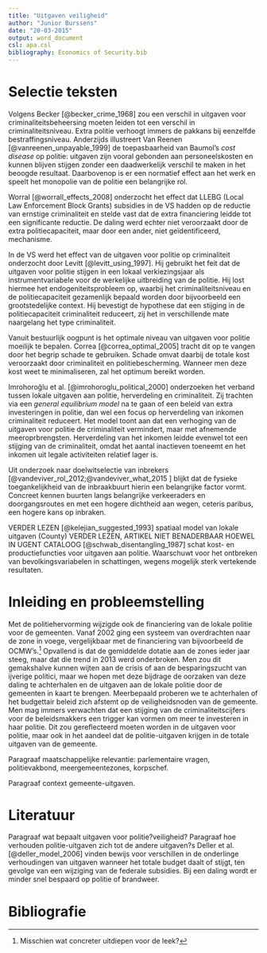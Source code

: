 ```yaml
---
title: "Uitgaven veiligheid"
author: "Junior Burssens"
date: "20-03-2015"
output: word_document
csl: apa.csl
bibliography: Economics of Security.bib
---
```

# Selectie teksten

Volgens Becker [@becker_crime_1968] zou een verschil in uitgaven voor criminaliteitsbeheersing moeten leiden tot een verschil in criminaliteitsniveau. Extra politie verhoogt immers de pakkans bij eenzelfde bestraffingsniveau. Anderzijds illustreert Van Reenen [@vanreenen_unpayable_1999] de toepasbaarheid van Baumol's *cost disease* op politie: uitgaven zijn vooral gebonden aan personeelskosten en kunnen blijven stijgen zonder een daadwerkelijk verschil te maken in het beoogde resultaat. Daarbovenop is er een normatief effect aan het werk en speelt het monopolie van de politie een belangrijke rol.

Worral [@worrall_effects_2008] onderzocht het effect dat LLEBG (Local Law Enforcement Block Grants) subsidies in de VS hadden op de reductie van ernstige criminaliteit en stelde vast dat de extra financiering leidde tot een significante reductie. De daling werd echter niet veroorzaakt door de extra politiecapaciteit, maar door een ander, niet geïdentificeerd, mechanisme.

In de VS werd het effect van de uitgaven voor politie op criminaliteit onderzocht door Levitt [@levitt_using_1997]. Hij gebruikt het feit dat de uitgaven voor politie stijgen in een lokaal verkiezingsjaar als instrumentvariabele voor de werkelijke uitbreiding van de politie. Hij lost hiermee het endogeniteitsprobleem op, waarbij het criminaliteitsniveau en de politiecapaciteit gezamenlijk bepaald worden door bijvoorbeeld een grootstedelijke context. Hij bevestigt de hypothese dat een stijging in de politiecapaciteit criminaliteit reduceert, zij het in verschillende mate naargelang het type criminaliteit.

Vanuit bestuurlijk oogpunt is het optimale niveau van uitgaven voor politie moeilijk te bepalen. Correa [@correa_optimal_2005] tracht dit op te vangen door het begrip schade te gebruiken. Schade omvat daarbij de totale kost veroorzaakt door criminaliteit en politiebescherming. Wanneer men deze kost weet te minimaliseren, zal het optimum bereikt worden.

Imrohoroğlu et al. [@imrohoroglu_political_2000] onderzoeken het verband tussen lokale uitgaven aan politie, herverdeling en criminaliteit. Zij trachten via een *general equilibrium model* na te gaan of een beleid van extra investeringen in politie, dan wel een focus op herverdeling van inkomen criminaliteit reduceert. Het model toont aan dat een verhoging van de uitgaven voor politie de criminaliteit vermindert, maar met afnemende meeroprbrengsten. Herverdeling van het inkomen leidde evenwel tot een stijging van de criminaliteit, omdat het aantal inactieven toeneemt en het inkomen uit legale activiteiten relatief lager is.

Uit onderzoek naar doelwitselectie van inbrekers [@vandeviver_rol_2012;@vandeviver_what_2015 ] blijkt dat de fysieke toegankelijkheid van de inbraakbuurt hierin een belangrijke factor vormt. Concreet kennen buurten langs belangrijke verkeeraders en doorgangsroutes en met een hogere dichtheid aan wegen, ceteris paribus, een hogere kans op inbraken.

VERDER LEZEN [@kelejian_suggested_1993] spatiaal model van lokale uitgaven (County)
VERDER LEZEN, ARTIKEL NIET BENADERBAAR HOEWEL IN UGENT CATALOOG [@schwab_disentangling_1987] schat kost- en productiefuncties voor uitgaven aan politie. Waarschuwt voor het ontbreken van bevolkingsvariabelen in schattingen, wegens mogelijk sterk vertekende resultaten.

# Inleiding en probleemstelling

Met de politiehervorming wijzigde ook de financiering van de lokale politie voor de gemeenten. Vanaf 2002 ging een systeem van overdrachten naar de zone in voege, vergelijkbaar met de financiering van bijvoorbeeld de OCMW's.^[Misschien wat concreter uitdiepen voor de leek?] Opvallend is dat de gemiddelde dotatie aan de zones ieder jaar steeg, maar dat die trend in 2013 werd onderbroken. Men zou dit gemakshalve kunnen wijten aan de crisis of aan de besparingszucht van ijverige politici, maar we hopen met deze bijdrage de oorzaken van deze daling te achterhalen en de uitgaven aan de lokale politie door de gemeenten in kaart te brengen. Meerbepaald proberen we te achterhalen of het budgettair beleid zich afstemt op de veiligheidsnoden van de gemeente. Men mag immers verwachten dat een stijging van de criminaliteitscijfers voor de beleidsmakkers een trigger kan vormen om meer te investeren in haar politie. Dit zou gereflecteerd moeten worden in de uitgaven voor politie, maar ook in het aandeel dat de politie-uitgaven krijgen in de totale uitgaven van de gemeente.

Paragraaf maatschappelijke relevantie: parlementaire vragen, politievakbond, meergemeentezones, korpschef.

Paragraaf context gemeente-uitgaven.

# Literatuur

Paragraaf wat bepaalt uitgaven voor politie?veiligheid?
Paragraaf hoe verhouden politie-uitgaven zich tot de andere uitgaven?s
Deller et al. [@deller_model_2006] vinden bewijs voor verschillen in de onderlinge verhoudingen van uitgaven wanneer het totale budget daalt of stijgt, ten gevolge van een wijziging van de federale subsidies. Bij een daling wordt er minder snel bespaard op politie of brandweer.


# Bibliografie
